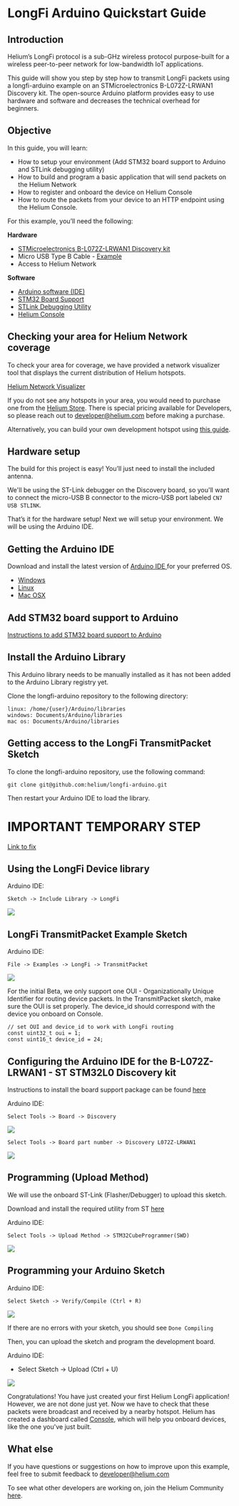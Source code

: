 
# LongFi Arduino Quickstart Guide

## Introduction

Helium’s LongFi protocol is a sub-GHz wireless protocol purpose-built for a wireless peer-to-peer network for low-bandwidth IoT applications.
 
This guide will show you step by step how to transmit LongFi packets using a longfi-arduino example on an STMicroelectronics B-L072Z-LRWAN1 Discovery kit. The open-source Arduino platform provides easy to use hardware and software and decreases the technical overhead for beginners. 

## Objective 

In this guide, you will learn:

* How to setup your environment (Add STM32 board support to Arduino and STLink debugging utility)
* How to build and program a basic application that will send packets on the Helium Network
* How to register and onboard the device on Helium Console
* How to route the packets from your device to an HTTP endpoint using the Helium Console.
 
For this example, you’ll need the following:

**Hardware**
 
* <a href="https://www.st.com/en/evaluation-tools/b-l072z-lrwan1.html" target="_blank">STMicroelectronics B-L072Z-LRWAN1 Discovery kit</a>
* Micro USB Type B Cable - <a href="https://www.amazon.com/AmazonBasics-Male-Micro-Cable-Black/dp/B0719H12WD/ref=sr_1_2_sspa?" target="_blank">Example </a>
* Access to Helium Network

**Software**

* <a href="https://www.arduino.cc/en/Main/Software" target="_blank">Arduino software (IDE)</a> 
* <a href="https://github.com/stm32duino/Arduino_Core_STM32#getting-started" target="_blank">STM32 Board Support</a> 
* <a href="https://www.st.com/en/development-tools/stm32cubeprog.html" target="_blank">STLink Debugging Utility</a> 
* <a href="https://console.helium.com/" target="_blank">Helium Console</a> 

## Checking your area for Helium Network coverage
 
To check your area for coverage, we have provided a network visualizer tool that displays the current distribution of Helium hotspots. 
 
<a href="https://network.helium.com/coverage" target="_blank">Helium Network Visualizer</a>

If you do not see any hotspots in your area, you would need to purchase one from the <a href="https://helium.com/store" target="_blank">Helium Store</a>. There is special pricing available for Developers, so please reach out to developer@helium.com before making a purchase. 
 
Alternatively, you can build your own development hotspot using [this guide](https://developer.helium.com/hotspot/developer-setup).

## Hardware setup

The build for this project is easy! You’ll just need to install the included antenna.  
 
We'll be using the ST-Link debugger on the Discovery board, so you'll want to connect the micro-USB B connector to the micro-USB port labeled `CN7 USB STLINK`.
 
That’s it for the hardware setup! Next we will setup your environment. We will be using the Arduino IDE. 

## Getting the Arduino IDE
 
Download and install the latest version of <a href="https://www.arduino.cc/en/Main/Software" target="_blank">Arduino IDE </a> for your preferred OS. 
 
* <a href="https://www.arduino.cc/en/Guide/Windows" target="_blank">Windows </a>
* <a href="https://www.arduino.cc/en/Guide/linux" target="_blank">Linux </a>
* <a href="https://www.arduino.cc/en/Guide/MacOSX" target="_blank">Mac OSX</a>

## Add STM32 board support to Arduino
 
<a href="https://github.com/stm32duino/wiki/wiki/Getting-Started" target="_blank">Instructions to add STM32 board support to Arduino</a> 

## Install the Arduino Library
 
This Arduino library needs to be manually installed as it has not been added to the Arduino Library registry yet. 
 
Clone the longfi-arduino repository to the following directory:
 
```
linux: /home/{user}/Arduino/libraries
windows: Documents/Arduino/libraries
mac os: Documents/Arduino/libraries
```
## Getting access to the LongFi TransmitPacket Sketch
 
To clone the longfi-arduino repository, use the following command: 
 
```
git clone git@github.com:helium/longfi-arduino.git
```
 
Then restart your Arduino IDE to load the library. 
 
# IMPORTANT TEMPORARY STEP
 
<a href="https://github.com/helium/longfi-arduino/blob/master/B-L072Z-LRWAN1-board-support-fix.md" target="_blank">Link to fix</a> 

## Using the LongFi Device library
 
Arduino IDE: 
 
```
Sketch -> Include Library -> LongFi
```
 
<img src={LongFi_Library} />

## LongFi TransmitPacket Example Sketch 

Arduino IDE:

```
File -> Examples -> LongFi -> TransmitPacket
```
 
 <img src={LongFi_Example} /> 
 
For the initial Beta, we only support one OUI - Organizationally Unique Identifier for routing device packets. 
In the TransmitPacket sketch, make sure the OUI is set properly. 
The device_id should correspond with the device you onboard on Console.

```
// set OUI and device_id to work with LongFi routing
const uint32_t oui = 1;
const uint16_t device_id = 24;
```
 
 ## Configuring the Arduino IDE for the B-L072Z-LRWAN1 - ST STM32L0 Discovery kit
 
Instructions to install the board support package can be found <a href="https://github.com/stm32duino/Arduino_Core_STM32#getting-started" target="_blank">here</a> 
 
Arduino IDE:
 
```
Select Tools -> Board -> Discovery
```
 
<img src={Arduino_Board_Discovery} /> 
 

```
Select Tools -> Board part number -> Discovery L072Z-LRWAN1
```

<img src={Arduino_Board_PartNumber} /> 

## Programming (Upload Method)

We will use the onboard ST-Link (Flasher/Debugger) to upload this sketch. 
 
Download and install the required utility from ST <a href="https://www.st.com/en/development-tools/stm32cubeprog.html" target="_blank">here</a> 
 
Arduino IDE:

```
Select Tools -> Upload Method -> STM32CubeProgrammer(SWD)
```

<img src={upload_sketch} /> 

## Programming your Arduino Sketch

Arduino IDE:

```
Select Sketch -> Verify/Compile (Ctrl + R)
```
 
 <img src={Arduino_Compile} /> 
 
If there are no errors with your sketch, you should see `Done Compiling`

Then, you can upload the sketch and program the development board. 
 
Arduino IDE:
* Select Sketch -> Upload (Ctrl + U)
 
<img src={upload_success} />
 
Congratulations! You have just created your first Helium LongFi application! However, we are not done just yet. Now we have to check that these packets were broadcast and received by a nearby hotspot. Helium has created a dashboard called [Console](https://developer.helium.com/console/overview), which will help you onboard devices, like the one you've just built. 

## What else

If you have questions or suggestions on how to improve upon this example, feel free to submit feedback to developer@helium.com
 
To see what other developers are working on, join the Helium Community <a href="https://community.helium.com/" target="_blank">here</a>. 
